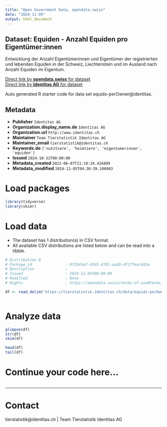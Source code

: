 ```yaml
---
title: "Open Government Data, opendata.swiss"
date: "2024-11-09"
output: html_document
---
```


## Dataset: Equiden - Anzahl Equiden pro Eigentümer:innen

Entwicklung der Anzahl Eigentümerinnen und Eigentümer der registrierten und lebenden Equiden in der Schweiz, Liechtenstein und im Ausland nach Anzahl Equiden im Eigentum.

[Direct link by **opendata.swiss** for dataset](https://opendata.swiss/de/dataset/equiden-eigentumer-innen-nach-anzahl-equiden)<br>
[Direct link by **Identitas AG** for dataset](https://tierstatistik.identitas.ch/)

Auto generated R starter code for data set equids-perOwner@identitas.

## Metadata

- **Publisher** `Identitas AG`
- **Organization.display_name.de** `Identitas AG`
- **Organization.url** `http://www.identitas.ch`
- **Maintainer** `Team Tierstatistik Identitas AG`
- **Maintainer_email** `tierstatistik@identitas.ch`
- **Keywords.de** `['nutztiere', 'heimtiere', 'eigentumerinnen', 'equiden']`
- **Issued** `2024-10-31T00:00:00`
- **Metadata_created** `2022-06-07T11:18:24.416899`
- **Metadata_modified** `2024-11-05T04:30:39.100903`


# Load packages

```r

library(tidyverse)
library(skimr)

```

# Load data

-   The dataset has 1 distribution(s) in CSV format.
-   All available CSV distributions are listed below and can be read into a tibble.

```r

# Distribution 0
# Package_id               : 971541ef-d3d2-4781-aa20-df1ffeac4d3e
# Description              : 
# Issued                   : 2024-11-04T00:00:00
# Modified                 : None
# Rights                   : https://opendata.swiss/terms-of-use#terms_by

df <- read_delim('https://tierstatistik.identitas.ch/data/equids-perOwner.csv')



```

# Analyze data

```r

glimpse(df)
str(df)
skim(df)

head(df)
tail(df)

```

# Continue your code here...

```r

```

------------------------------------------------------------------------

# Contact

tierstatistik@identitas.ch | Team Tierstatistik Identitas AG
